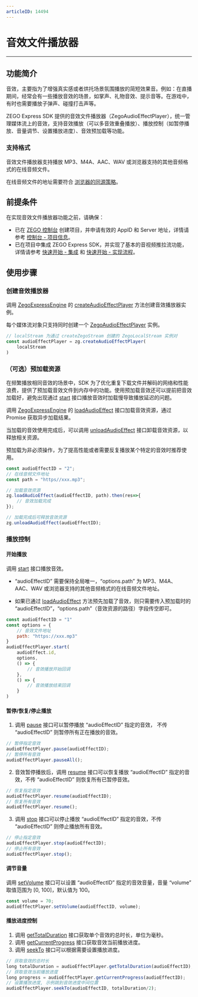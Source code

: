 ```yaml
---
articleID: 14494
---
```

# 音效文件播放器

- - -

## 功能简介

音效，主要指为了增强真实感或者烘托场景氛围播放的简短效果音。例如：在直播期间，经常会有一些播放音效的场景，如掌声、礼物音效、提示音等。在游戏中，有时也需要播放子弹声、碰撞打击声等。 

ZEGO Express SDK 提供的音效文件播放器（ZegoAudioEffectPlayer），统一管理媒体流上的音效，支持音效播放（可以多音效重叠播放）、播放控制（如暂停播放、音量调节、设置播放进度）、音效预加载等功能。

### 支持格式

音效文件播放器支持播放 MP3、M4A、AAC、WAV 或浏览器支持的其他音频格式的在线音频文件。

<Warning title="注意">


在线音频文件的地址需要符合 [浏览器的同源策略](https://developer.mozilla.orghttps://doc-zh.zego.im/article-CN/docs/Web/Security/Same-origin_policy)。

</Warning>




## 前提条件

在实现音效文件播放器功能之前，请确保：

- 已在 [ZEGO 控制台](https://console.zego.im) 创建项目，并申请有效的 AppID 和 Server 地址，详情请参考 [控制台 - 项目信息](/console/guide-doc2)。
- 已在项目中集成 ZEGO Express SDK，并实现了基本的音视频推拉流功能，详情请参考 [快速开始 - 集成](!ExpressVideoSDK-Integration/SDK_Integration) 和 [快速开始 - 实现流程](!ExpressVideoSDK-Integration/Solution_Implementation)。

## 使用步骤

### 创建音效播放器

调用 [ZegoExpressEngine](@-ZegoExpressEngine) 的 [createAudioEffectPlayer](@createAudioEffectPlayer) 方法创建音效播放器实例。

<Warning title="注意">


每个媒体流对象只支持同时创建一个 [ZegoAudioEffectPlayer](@-ZegoAudioEffectPlayer) 实例。  

</Warning>



```js
// localStream 为通过 createZegoStream 创建的 ZegoLocalStream 实例对
const audioEffectPlayer = zg.createAudioEffectPlayer(
    localStream
)
```

### （可选）预加载资源

在频繁播放相同音效的场景中，SDK 为了优化重复下载文件并解码的网络和性能浪费，提供了预加载音效文件到内存中的功能。使用预加载音效还可以提前把音效加载好，避免出现通过 [start](@start) 接口播放音效时加载慢导致播放延迟的问题。

调用 [ZegoExpressEngine](@-ZegoExpressEngine) 的 [loadAudioEffect](@loadAudioEffect) 接口加载音效资源，通过 Promise 获取异步加载结果。

当加载的音效使用完成后，可以调用 [unloadAudioEffect](@unloadAudioEffect) 接口卸载音效资源，以释放相关资源。

<Note title="说明">


预加载为非必须操作，为了提高性能或者需要反复播放某个特定的音效时推荐使用。   

</Note>



```js
const audioEffectID = "2";
// 在线音频文件地址
const path = "https//xxx.mp3";

// 加载音效资源
zg.loadAudioEffect(audioEffectID, path).then(res=>{
    // 音效加载完成
});

// 加载完成后可释放音效资源
zg.unloadAudioEffect(audioEffectID);
```

### 播放控制

#### 开始播放

调用 [start](@start) 接口播放音效。 

* “audioEffectID” 需要保持全局唯一，“options.path” 为 MP3、M4A、AAC、WAV 或浏览器支持的其他音频格式的在线音频文件地址。

* 如果已通过 [loadAudioEffect](@loadAudioEffect) 方法预先加载了音效，则只需要传入预加载时的 “audioEffectID”，“options.path”（音效资源的路径）字段传空即可。

```js
const audioEffectID = "1"
const options = {
    // 音效文件地址
    path: "https://xxx.mp3"
}
audioEffectPlayer.start(
    audioEffect.id,
    options, 
    () => {
        // 音效播放开始回调
    }, 
    () => {
        // 音效播放结束回调
    }
)
```

#### 暂停/恢复/停止播放

1. 调用 [pause](@pause) 接口可以暂停播放 “audioEffectID” 指定的音效， 不传 “audioEffectID” 则暂停所有正在播放的音效。

```js
// 暂停指定音效
audioEffectPlayer.pause(audioEffectID);
// 暂停所有音效
audioEffectPlayer.pauseAll();
```

2. 音效暂停播放后，调用 [resume](@resume-ZegoAudioEffectPlayer) 接口可以恢复播放 “audioEffectID” 指定的音效，不传 “audioEffectID” 则恢复所有已暂停音效。

```js
// 恢复指定音效
audioEffectPlayer.resume(audioEffectID);
// 恢复所有音效
audioEffectPlayer.resume();
``` 

3. 调用 [stop](@stop-ZegoAudioEffectPlayer) 接口可以停止播放 “audioEffectID” 指定的音效，不传 “audioEffectID” 则停止播放所有音效。

```js
// 停止指定音效
audioEffectPlayer.stop(audioEffectID);
// 停止所有音效
audioEffectPlayer.stop();
```

#### 调节音量

调用 [setVolume](@setVolume-ZegoAudioEffectPlayer) 接口可以设置 “audioEffectID” 指定的音效音量，音量 “volume” 取值范围为 [0, 100]，默认值为 100。

```js
const volume = 70;
audioEffectPlayer.setVolume(audioEffectID, volume);
```

#### 播放进度控制

1. 调用 [getTotalDuration](@getTotalDuration) 接口获取单个音效的总时长，单位为毫秒。
2. 调用 [getCurrentProgress](@getCurrentProgress) 接口获取音效当前播放进度。
3. 调用 [seekTo](@seekTo-ZegoAudioEffectPlayer) 接口可以根据需要设置播放进度。

```js
// 获取音效的总时长
long totalDuration = audioEffectPlayer.getTotalDuration(audioEffectID);
// 获取音效当前播放进度
long progress = audioEffectPlayer.getCurrentProgress(audioEffectID);
// 设置播放进度, 示例跳到音效进度中间位置
audioEffectPlayer.seekTo(audioEffectID, totalDuration/2);
```
